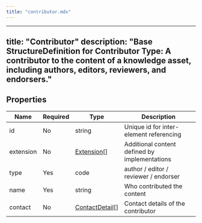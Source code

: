 ```yaml
---
title: "contributor.mdx"
---
```


---
title: "Contributor"
description: "Base StructureDefinition for Contributor Type: A contributor to the content of a knowledge asset, including authors, editors, reviewers, and endorsers."
---

## Properties

| Name      | Required | Type                                                          | Description                                   |
| --------- | -------- | ------------------------------------------------------------- | --------------------------------------------- |
| id        | No       | string                                                        | Unique id for inter-element referencing       |
| extension | No       | [Extension](/medical-api/fhir/data-types/extension)[]         | Additional content defined by implementations |
| type      | Yes      | code                                                          | author / editor / reviewer / endorser         |
| name      | Yes      | string                                                        | Who contributed the content                   |
| contact   | No       | [ContactDetail](/medical-api/fhir/data-types/contactdetail)[] | Contact details of the contributor            |
